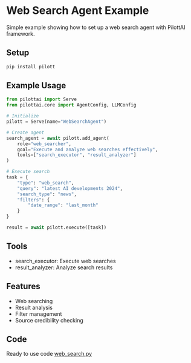 # Web Search Agent Example

Simple example showing how to set up a web search agent with PilottAI framework.

## Setup

```bash
pip install pilott
```

## Example Usage

```python
from pilottai import Serve
from pilottai.core import AgentConfig, LLMConfig

# Initialize
pilott = Serve(name="WebSearchAgent")

# Create agent
search_agent = await pilott.add_agent(
    role="web_searcher",
    goal="Execute and analyze web searches effectively",
    tools=["search_executor", "result_analyzer"]
)

# Execute search
task = {
    "type": "web_search",
    "query": "latest AI developments 2024",
    "search_type": "news",
    "filters": {
        "date_range": "last_month"
    }
}

result = await pilott.execute([task])
```

## Tools

- search_executor: Execute web searches
- result_analyzer: Analyze search results

## Features

- Web searching
- Result analysis
- Filter management
- Source credibility checking

## Code

Ready to use code [web_search.py](../../pilott/agents/web_search.py)
